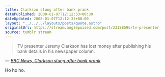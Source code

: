 ```yaml
---
title: Clarkson stung after bank prank
datePublished: 2008-01-07T12:12:33+00:00
dateUpdated: 2008-01-07T12:12:33+00:00
layout: "../../../layouts/posts/quote.astro"
originalUrl: https://stream.anglepoised.com/post/23188596/tv-presenter-jeremy-clarkson-has-lost-money-after
source: tumblr stream
---
```


> TV presenter Jeremy Clarkson has lost money after publishing his bank details in his newspaper column.

— <cite>[BBC News, _Clarkson stung after bank prank_](http://news.bbc.co.uk/1/hi/entertainment/7174760.stm)</cite>

Ho ho ho.
